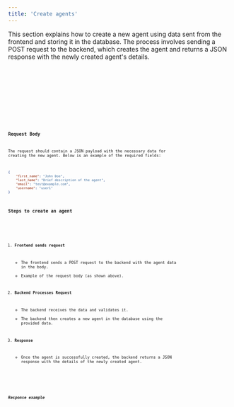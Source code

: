 ```yaml
---
title: 'Create agents'
---
```



This section explains how to create a new agent using data
sent from the frontend and storing it in the database.
The process involves sending a POST request to the backend,
which creates the agent and returns a JSON response with the newly created agent's details.

<Code code='POST /api/agents' title='Endpoint' mark='POST' />

<Tabs class='mt-10'>
    <TabItem label='cURL'>
        <Code
            lang='sh'
            code='curl http://osticket.homestead.local/api/agents -u "email:password"'
        />
    </TabItem>
    <TabItem label='PHP'>
        <Code lang='shell' code='POST /api/agents' />
    </TabItem>
</Tabs>

### Request Body

The request should contain a JSON payload with the necessary data for creating the new agent.
Below is an example of the required fields:

```json
{
    "first_name": "John Doe",
    "last_name": "Brief description of the agent",
    "email": "test@example.com",
    "username": "user1"
}
```

### Steps to create an agent

<Steps>

1. <strong>Frontend sends request</strong>

    - The frontend sends a POST request to the backend with the agent data in the body.
    - Example of the request body (as shown above).

2. <strong>Backend Processes Request</strong>

    - The backend receives the data and validates it.
    - The backend then creates a new agent in the database using the provided data.

3. <strong>Response</strong>

    - Once the agent is successfully created, the backend returns a JSON response with the details of the newly created agent.

</Steps>

##### Response example

```json

```
